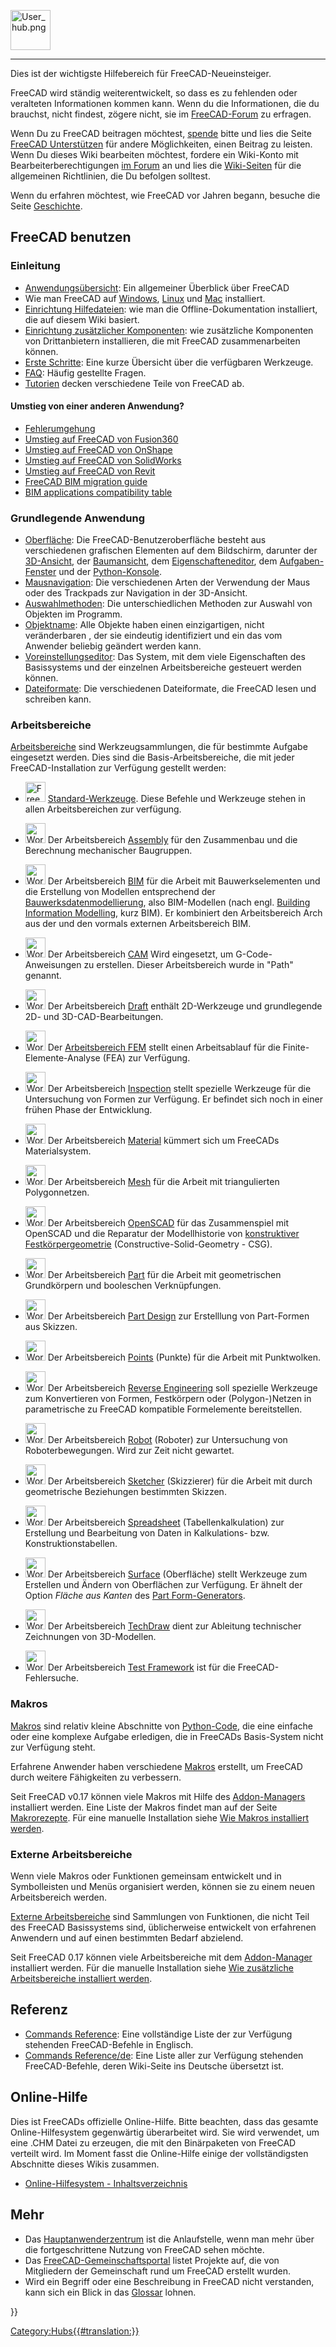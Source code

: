 <languages/>
{{TOCright}}
[[Image:User_hub.png|64px]]
----

Dies ist der wichtigste Hilfebereich für FreeCAD-Neueinsteiger.

FreeCAD wird ständig weiterentwickelt, so dass es zu fehlenden oder veralteten Informationen kommen kann. Wenn du die Informationen, die du brauchst, nicht findest, zögere nicht, sie im [https://forum.freecad.org FreeCAD-Forum] zu erfragen.

<div class="mw-translate-fuzzy">
Wenn Du zu FreeCAD beitragen möchtest, [[donate/de|spende]] bitte und lies die Seite [[Help FreeCAD|FreeCAD Unterstützen]] für andere Möglichkeiten, einen Beitrag zu leisten. Wenn Du dieses Wiki bearbeiten möchtest, fordere ein Wiki-Konto mit Bearbeiterberechtigungen [https://forum.freecad.org/viewtopic.php?f=21&t=6830 im Forum] an und lies die [[WikiPages/de|Wiki-Seiten]] für die allgemeinen Richtlinien, die Du befolgen solltest.
</div>

Wenn du erfahren möchtest, wie FreeCAD vor Jahren begann, besuche die Seite [[History/de|Geschichte]].

<span id="Using_FreeCAD"></span>
== FreeCAD benutzen ==

<span id="Introduction"></span>
===Einleitung===

* [[About FreeCAD/de|Anwendungsübersicht]]: Ein allgemeiner Überblick über FreeCAD
* Wie man FreeCAD auf [[Installing_on_Windows/de|Windows]], [[Installing_on_Linux/de|Linux]] und [[Installing_on_Mac/de|Mac]] installiert.
* [[Installing Helpfile/de|Einrichtung Hilfedateien]]: wie man die Offline-Dokumentation installiert, die auf diesem Wiki basiert.
* [[Installing_additional_components/de|Einrichtung zusätzlicher Komponenten]]: wie zusätzliche Komponenten von Drittanbietern installieren, die mit FreeCAD zusammenarbeiten können.
* [[Getting started/de|Erste Schritte]]: Eine kurze Übersicht über die verfügbaren Werkzeuge.
* [[Frequently_asked_questions/de|FAQ]]: Häufig gestellte Fragen.
* [[Tutorials/de|Tutorien]] decken verschiedene Teile von FreeCAD ab.

<span id="Migrating_from_other_software?"></span>
====Umstieg von einer anderen Anwendung?====

* [[Workarounds/de|Fehlerumgehung]]
* [[Migrating_to_FreeCAD_from_Fusion360/de|Umstieg auf FreeCAD von Fusion360]]
* [[Migrating_to_FreeCAD_from_OnShape/de|Umstieg auf FreeCAD von OnShape]]
* [[Migrating_to_FreeCAD_from_SolidWorks/de|Umstieg auf FreeCAD von SolidWorks]]
* [[Migrating_to_FreeCAD_from_Revit/de|Umstieg auf FreeCAD von Revit]]
* [https://yorik.uncreated.net/blog/2020-010-freecad-bim-guide FreeCAD BIM migration guide]
* [[BIM_application_compatibility_table/de|BIM applications compatibility table]]

<span id="Basic_application"></span>
===Grundlegende Anwendung===

*[[Interface/de|Oberfläche]]: Die FreeCAD-Benutzeroberfläche besteht aus verschiedenen grafischen Elementen auf dem Bildschirm, darunter der [[3D_view/de|3D-Ansicht]], der [[Tree_view/de|Baumansicht]], dem [[Property_editor/de|Eigenschafteneditor]], dem [[Task_panel/de|Aufgaben-Fenster]] und der [[Python_console/de|Python-Konsole]].
*[[Mouse_navigation/de|Mausnavigation]]: Die verschiedenen Arten der Verwendung der Maus oder des Trackpads zur Navigation in der 3D-Ansicht.
*[[Selection_methods/de|Auswahlmethoden]]: Die unterschiedlichen Methoden zur Auswahl von Objekten im Programm.
*[[Object_name/de|Objektname]]: Alle Objekte haben einen einzigartigen, nicht veränderbaren {{incode|Namen}}, der sie eindeutig identifiziert und ein {{incode|Label}} das vom Anwender beliebig geändert werden kann.
*[[Preferences_Editor/de|Voreinstellungseditor]]: Das System, mit dem viele Eigenschaften des Basissystems und der einzelnen Arbeitsbereiche gesteuert werden können.
*[[Import_Export/de|Dateiformate]]: Die verschiedenen Dateiformate, die FreeCAD lesen und schreiben kann.

<span id="Workbenches"></span>
===Arbeitsbereiche===

[[Workbenches/de|Arbeitsbereiche]] sind Werkzeugsammlungen, die für bestimmte Aufgabe eingesetzt werden. Dies sind die Basis-Arbeitsbereiche, die mit jeder FreeCAD-Installation zur Verfügung gestellt werden:

<!--Please keep this list consistent with Online_Help_Toc and Workbenches-->
* [[Image:Freecad.svg|32px]] [[Std_Base/de| Standard-Werkzeuge]]. Diese Befehle und Werkzeuge stehen in allen Arbeitsbereichen zur verfügung.

* [[Image:Workbench_Assembly.svg|32px]] Der Arbeitsbereich [[Assembly_Workbench/de|Assembly]] für den Zusammenbau und die Berechnung mechanischer Baugruppen. {{Version/de|1.0}}

* [[Image:Workbench_BIM.svg|32px]] Der Arbeitsbereich [[BIM_Workbench/de|BIM]] für die Arbeit mit Bauwerkselementen und die Erstellung von Modellen entsprechend  der [https://de.wikipedia.org/wiki/Building_Information_Modeling Bauwerksdatenmodellierung], also BIM-Modellen (nach engl. [https://en.wikipedia.org/wiki/Building_information_modeling Building Information Modelling], kurz BIM). Er kombiniert den Arbeitsbereich Arch aus der {{VersionMinus/de|0.21}} und den vormals externen Arbeitsbereich BIM.

* [[Image:Workbench_CAM.svg|32px]] Der Arbeitsbereich [[CAM_Workbench/de|CAM]] Wird eingesetzt, um G-Code-Anweisungen zu erstellen. Dieser Arbeitsbereich wurde in {{VersionMinus/de|0.21}} "Path" genannt.

* [[Image:Workbench_Draft.svg|32px]] Der Arbeitsbereich [[Draft_Workbench/de|Draft]] enthält 2D-Werkzeuge und grundlegende 2D- und 3D-CAD-Bearbeitungen.

* [[Image:Workbench_FEM.svg|32px]] Der [[FEM_Workbench/de|Arbeitsbereich FEM]] stellt einen Arbeitsablauf für die Finite-Elemente-Analyse (FEA) zur Verfügung.

* [[Image:Workbench_Inspection.svg|32px]] Der Arbeitsbereich [[Inspection_Workbench/de|Inspection]] stellt spezielle Werkzeuge für die Untersuchung von Formen zur Verfügung. Er befindet sich noch in einer frühen Phase der Entwicklung.

* [[Image:Workbench_Material.svg|32px]] Der Arbeitsbereich [[Material_Workbench/de|Material]] kümmert sich um FreeCADs Materialsystem. {{Version/de|1.0}}

* [[Image:Workbench_Mesh.svg|32px]] Der Arbeitsbereich [[Mesh_Workbench/de|Mesh]] für die Arbeit mit triangulierten Polygonnetzen.

* [[Image:Workbench_OpenSCAD.svg|32px]] Der Arbeitsbereich [[OpenSCAD_Workbench/de|OpenSCAD]] für das Zusammenspiel mit OpenSCAD und die Reparatur der Modellhistorie von [[constructive_solid_geometry/de|konstruktiver Festkörpergeometrie]] (Constructive-Solid-Geometry - CSG).

* [[Image:Workbench_Part.svg|32px]] Der Arbeitsbereich [[Part_Workbench/de|Part]] für die Arbeit mit geometrischen Grundkörpern und booleschen Verknüpfungen.

* [[Image:Workbench_PartDesign.svg|32px]] Der Arbeitsbereich [[PartDesign_Workbench/de|Part Design]] zur Erstelllung von Part-Formen aus Skizzen.

* [[Image:Workbench_Points.svg|32px]] Der Arbeitsbereich [[Points_Workbench/de|Points]] (Punkte) für die Arbeit mit Punktwolken.

* [[Image:Workbench_Reverse_Engineering.svg|32px]] Der Arbeitsbereich [[Reverse_Engineering_Workbench/de|Reverse Engineering]] soll spezielle Werkzeuge zum Konvertieren von Formen, Festkörpern oder (Polygon-)Netzen in parametrische zu FreeCAD kompatible Formelemente bereitstellen.

* [[Image:Workbench_Robot.svg|32px]] Der Arbeitsbereich [[Robot_Workbench/de|Robot]] (Roboter) zur Untersuchung von Roboterbewegungen. Wird zur Zeit nicht gewartet.

* [[Image:Workbench_Sketcher.svg|32px]] Der Arbeitsbereich [[Sketcher_Workbench/de|Sketcher]] (Skizzierer) für die Arbeit mit durch geometrische Beziehungen bestimmten Skizzen.

* [[Image:Workbench_Spreadsheet.svg|32px]] Der Arbeitsbereich [[Spreadsheet_Workbench/de|Spreadsheet]] (Tabellenkalkulation) zur Erstellung und Bearbeitung von Daten in Kalkulations- bzw. Konstruktionstabellen.

* [[Image:Workbench_Surface.svg|32px]] Der Arbeitsbereich [[Surface_Workbench/de|Surface]] (Oberfläche) stellt Werkzeuge zum Erstellen und Ändern von Oberflächen zur Verfügung. Er ähnelt der Option ''Fläche aus Kanten'' des [[Part_Builder/de|Part Form-Generators]].

* [[Image:Workbench_TechDraw.svg|32px]] Der Arbeitsbereich [[TechDraw_Workbench/de|TechDraw]] dient zur Ableitung technischer Zeichnungen von 3D-Modellen.

* [[Image:Workbench_Test.svg|32px]] Der Arbeitsbereich [[Testing/de|Test Framework]] ist für die FreeCAD-Fehlersuche.

<span id="Macros"></span>
===Makros===

[[Macros/de|Makros]] sind relativ kleine Abschnitte von [[Python/de|Python-Code]], die eine einfache oder eine komplexe Aufgabe erledigen, die in FreeCADs Basis-System nicht zur Verfügung steht.

Erfahrene Anwender haben verschiedene [[macros/de|Makros]] erstellt, um FreeCAD durch weitere Fähigkeiten zu verbessern.

Seit FreeCAD v0.17 können viele Makros mit Hilfe des [[Std_AddonMgr/de|Addon-Managers]] installiert werden. Eine Liste der Makros findet man auf der Seite [[Macros_recipes/de|Makrorezepte]]. Für eine manuelle Installation siehe [[How_to_install_macros/de|Wie Makros installiert werden]].

<span id="External_workbenches"></span>
===Externe Arbeitsbereiche===

Wenn viele Makros oder Funktionen gemeinsam entwickelt und in Symbolleisten und Menüs organisiert werden, können sie zu einem neuen Arbeitsbereich werden.

[[External_workbenches/de|Externe Arbeitsbereiche]] sind Sammlungen von Funktionen, die nicht Teil des FreeCAD Basissystems sind, üblicherweise entwickelt von erfahrenen Anwendern und auf einen bestimmten Bedarf abzielend.

Seit FreeCAD 0.17 können viele Arbeitsbereiche mit dem [[Std_AddonMgr/de|Addon-Manager]] installiert werden. Für die manuelle Installation siehe [[How_to_install_additional_workbenches/de|Wie zusätzliche Arbeitsbereiche installiert werden]].

<span id="Reference"></span>
==Referenz==

* [[List_of_Commands|Commands Reference]]: Eine vollständige Liste der zur Verfügung stehenden FreeCAD-Befehle in Englisch.
* [[List_of_Commands/de|Commands Reference/de]]: Eine Liste aller zur Verfügung stehenden FreeCAD-Befehle, deren Wiki-Seite ins Deutsche übersetzt ist.

<span id="Online_Help"></span>
==Online-Hilfe==

<!-- Um die Online-Hilfe in FreeCAD herunterzuladen, müssen in FreeCAD unter [[Preferences Editor/de|Einstellungseditor]] die richtige URL eingestellt werden. Derzeit muss die richtige URL auf diese Seite zeigen. Das bedeutet, dass du es setzt auf:
 [https://web.archive.org/web/20070224011058/http://juergen-riegel.net/FreeCAD/Docu/index.php/User_hub https://web.archive.org/web/20070224011058/http://juergen-riegel.net/FreeCAD/Docu/index.php/User_hub]
-->

Dies ist FreeCADs offizielle Online-Hilfe. Bitte beachten, dass das gesamte Online-Hilfesystem gegenwärtig überarbeitet wird. Sie wird verwendet, um eine .CHM Datei zu erzeugen, die mit den Binärpaketen von FreeCAD verteilt wird. Im Moment fasst die Online-Hilfe einige der vollständigsten Abschnitte dieses Wikis zusammen.
* [[Online_Help_Toc/de|Online-Hilfesystem - Inhaltsverzeichnis]]

<span id="More"></span>
== Mehr ==

* Das [[Power_users_hub/de|Hauptanwenderzentrum]] ist die Anlaufstelle, wenn man mehr über die fortgeschrittene Nutzung von FreeCAD sehen möchte.
* Das [[FreeCAD_Community_Portal/de|FreeCAD-Gemeinschaftsportal]] listet Projekte auf, die von Mitgliedern der Gemeinschaft rund um FreeCAD erstellt wurden.
* Wird ein Begriff oder eine Beschreibung in FreeCAD nicht verstanden, kann sich ein Blick in das [[Glossary/de|Glossar]] lohnen.


{{Userdocnavi{{#translation:}}}}
[[Category:Hubs{{#translation:}}]]